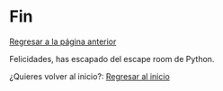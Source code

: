 # Fin

<a href="2.html">Regresar a la página anterior</a>

Felicidades, has escapado del escape room de Python.

¿Quieres volver al inicio?: [Regresar al inicio](../index.html)

